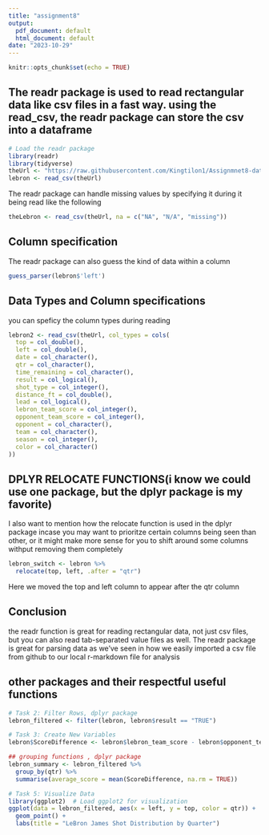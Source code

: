 ---
title: "assignment8"
output:
  pdf_document: default
  html_document: default
date: "2023-10-29"
---

```{r setup, include=FALSE}
knitr::opts_chunk$set(echo = TRUE)
```

## The readr package is used to read rectangular data like csv files in a fast way. using the read_csv, the readr package can store the csv into a dataframe
```{r}
# Load the readr package
library(readr)
library(tidyverse)
theUrl <- "https://raw.githubusercontent.com/Kingtilon1/Assignmnet8-data607/main/1_lebron_james_shot_chart_1_2023.csv"
lebron <- read_csv(theUrl)
```
The readr package can handle missing values by specifying it during it being read like the following 
```{r}
theLebron <- read_csv(theUrl, na = c("NA", "N/A", "missing"))
```

## Column specification
The readr package can also guess the kind of data within a column
```{r}
guess_parser(lebron$'left')

```
## Data Types and Column specifications
you can speficy the column types during reading
```{r}
lebron2 <- read_csv(theUrl, col_types = cols(
  top = col_double(),
  left = col_double(),
  date = col_character(),
  qtr = col_character(),
  time_remaining = col_character(),
  result = col_logical(),
  shot_type = col_integer(),
  distance_ft = col_double(),
  lead = col_logical(),
  lebron_team_score = col_integer(),
  opponent_team_score = col_integer(),
  opponent = col_character(),
  team = col_character(),
  season = col_integer(),
  color = col_character()
))
```

## DPLYR RELOCATE FUNCTIONS(i know we could use one package, but the dplyr package is my favorite)
I also want to mention how the relocate function is used in the dplyr package incase you may want to prioritze certain columns being seen than other, or it might make more sense for you to shift around some columns withput removing them completely

```{r}
lebron_switch <- lebron %>%
  relocate(top, left, .after = "qtr")
```

Here we moved the top and left column to appear after the qtr column

## Conclusion
the readr function is great for reading rectangular data, not just csv files, but you can also read tab-separated value files as well. The readr package is great for parsing data as we've seen in how we easily imported a csv file from github to our local r-markdown file for analysis

## other packages and their respectful useful functions
```{r}

# Task 2: Filter Rows, dplyr package
lebron_filtered <- filter(lebron, lebron$result == "TRUE")

# Task 3: Create New Variables
lebron$ScoreDifference <- lebron$lebron_team_score - lebron$opponent_team_score

## grouping functions , dplyr package
lebron_summary <- lebron_filtered %>%
  group_by(qtr) %>%
  summarise(average_score = mean(ScoreDifference, na.rm = TRUE))

# Task 5: Visualize Data
library(ggplot2)  # Load ggplot2 for visualization
ggplot(data = lebron_filtered, aes(x = left, y = top, color = qtr)) +
  geom_point() +
  labs(title = "LeBron James Shot Distribution by Quarter")

```




